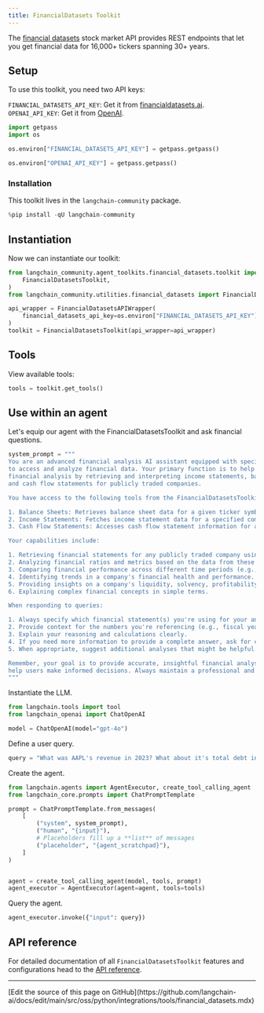 ```yaml
---
title: FinancialDatasets Toolkit
---
```


The [financial datasets](https://financialdatasets.ai/) stock market API provides REST endpoints that let you get financial data for 16,000+ tickers spanning 30+ years.

## Setup

To use this toolkit, you need two API keys:

`FINANCIAL_DATASETS_API_KEY`: Get it from [financialdatasets.ai](https://financialdatasets.ai/).
`OPENAI_API_KEY`: Get it from [OpenAI](https://platform.openai.com/).

```python
import getpass
import os

os.environ["FINANCIAL_DATASETS_API_KEY"] = getpass.getpass()
```

```python
os.environ["OPENAI_API_KEY"] = getpass.getpass()
```

### Installation

This toolkit lives in the `langchain-community` package.

```python
%pip install -qU langchain-community
```

## Instantiation

Now we can instantiate our toolkit:

```python
from langchain_community.agent_toolkits.financial_datasets.toolkit import (
    FinancialDatasetsToolkit,
)
from langchain_community.utilities.financial_datasets import FinancialDatasetsAPIWrapper

api_wrapper = FinancialDatasetsAPIWrapper(
    financial_datasets_api_key=os.environ["FINANCIAL_DATASETS_API_KEY"]
)
toolkit = FinancialDatasetsToolkit(api_wrapper=api_wrapper)
```

## Tools

View available tools:

```python
tools = toolkit.get_tools()
```

## Use within an agent

Let's equip our agent with the FinancialDatasetsToolkit and ask financial questions.

```python
system_prompt = """
You are an advanced financial analysis AI assistant equipped with specialized tools
to access and analyze financial data. Your primary function is to help users with
financial analysis by retrieving and interpreting income statements, balance sheets,
and cash flow statements for publicly traded companies.

You have access to the following tools from the FinancialDatasetsToolkit:

1. Balance Sheets: Retrieves balance sheet data for a given ticker symbol.
2. Income Statements: Fetches income statement data for a specified company.
3. Cash Flow Statements: Accesses cash flow statement information for a particular ticker.

Your capabilities include:

1. Retrieving financial statements for any publicly traded company using its ticker symbol.
2. Analyzing financial ratios and metrics based on the data from these statements.
3. Comparing financial performance across different time periods (e.g., year-over-year or quarter-over-quarter).
4. Identifying trends in a company's financial health and performance.
5. Providing insights on a company's liquidity, solvency, profitability, and efficiency.
6. Explaining complex financial concepts in simple terms.

When responding to queries:

1. Always specify which financial statement(s) you're using for your analysis.
2. Provide context for the numbers you're referencing (e.g., fiscal year, quarter).
3. Explain your reasoning and calculations clearly.
4. If you need more information to provide a complete answer, ask for clarification.
5. When appropriate, suggest additional analyses that might be helpful.

Remember, your goal is to provide accurate, insightful financial analysis to
help users make informed decisions. Always maintain a professional and objective tone in your responses.
"""
```

Instantiate the LLM.

```python
from langchain.tools import tool
from langchain_openai import ChatOpenAI

model = ChatOpenAI(model="gpt-4o")
```

Define a user query.

```python
query = "What was AAPL's revenue in 2023? What about it's total debt in Q1 2024?"
```

Create the agent.

```python
from langchain.agents import AgentExecutor, create_tool_calling_agent
from langchain_core.prompts import ChatPromptTemplate

prompt = ChatPromptTemplate.from_messages(
    [
        ("system", system_prompt),
        ("human", "{input}"),
        # Placeholders fill up a **list** of messages
        ("placeholder", "{agent_scratchpad}"),
    ]
)


agent = create_tool_calling_agent(model, tools, prompt)
agent_executor = AgentExecutor(agent=agent, tools=tools)
```

Query the agent.

```python
agent_executor.invoke({"input": query})
```

## API reference

For detailed documentation of all `FinancialDatasetsToolkit` features and configurations head to the [API reference](https://python.langchain.com/api_reference/community/agent_toolkits/langchain_community.agent_toolkits.financial_datasets.toolkit.FinancialDatasetsToolkit.html).

---

<Callout icon="pen-to-square" iconType="regular">
  [Edit the source of this page on GitHub](https://github.com/langchain-ai/docs/edit/main/src/oss/python/integrations/tools/financial_datasets.mdx)
</Callout>
